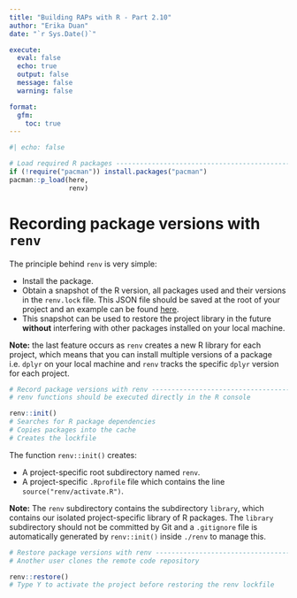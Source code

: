```yaml
---
title: "Building RAPs with R - Part 2.10"
author: "Erika Duan"
date: "`r Sys.Date()`"   

execute:
  eval: false
  echo: true
  output: false
  message: false
  warning: false

format:
  gfm:
    toc: true
---
```


```r
#| echo: false 

# Load required R packages -----------------------------------------------------
if (!require("pacman")) install.packages("pacman")
pacman::p_load(here,
               renv) 
```

# Recording package versions with `renv`    

The principle behind `renv` is very simple:  

+ Install the package.  
+ Obtain a snapshot of the R version, all packages used and their versions in the `renv.lock` file. This JSON file should be saved at the root of your project and an example can be found [here](https://github.com/erikaduan/abs_labour_force_report/blob/main/renv.lock).     
+ This snapshot can be used to restore the project library in the future **without** interfering with other packages installed on your local machine.   

**Note:** the last feature occurs as `renv` creates a new R library for each project, which means that you can install multiple versions of a package i.e. `dplyr` on your local machine and `renv` tracks the specific `dplyr` version for each project.    

```r
# Record package versions with renv --------------------------------------------
# renv functions should be executed directly in the R console

renv::init()
# Searches for R package dependencies
# Copies packages into the cache
# Creates the lockfile
```

The function `renv::init()` creates:   

+ A project-specific root subdirectory named `renv`.   
+ A project-specific `.Rprofile` file which contains the line `source("renv/activate.R")`.       

**Note:** The `renv` subdirectory contains the subdirectory `library`, which contains our isolated project-specific library of R packages. The `library` subdirectory should not be committed by Git and a `.gitignore` file is automatically generated by `renv::init()` inside `./renv` to manage this.   

```r
# Restore package versions with renv -------------------------------------------
# Another user clones the remote code repository   

renv::restore() 
# Type Y to activate the project before restoring the renv lockfile
```

